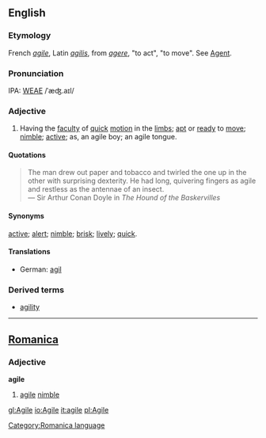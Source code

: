 ==English==
===Etymology===
French ''[[agile]]'', Latin ''[[agilis]]'', from ''[[agere]]'', "to act", "to move".  See  [[Agent]].

===Pronunciation===
IPA: [[WEAE]] /ˈæʤ.aɪl/

===Adjective===
# Having the [[faculty]] of [[quick]] [[motion]] in the [[limb]]s; [[apt]] or [[ready]]  to [[move]]; [[nimble]]; [[active]]; as, an agile boy; an agile tongue.

====Quotations====
<blockquote>
The man drew out paper and tobacco and twirled the one up in the other with surprising dexterity.  He had long, quivering fingers as agile and restless as the antennae of an insect.
<BR>&mdash; Sir Arthur Conan Doyle in ''The Hound of the Baskervilles''
</blockquote>

====Synonyms====
[[active]]; [[alert]]; [[nimble]]; [[brisk]]; [[lively]]; [[quick]].

====Translations====
*German: [[agil]]
===Derived terms===
*[[agility]]

----

==[[Romanica]]==
[[Category:Romanica language]]
===Adjective===
<b>agile</b>
#[[agile]] [[nimble]]

[[gl:Agile]]
[[io:Agile]]
[[it:agile]]
[[pl:Agile]]